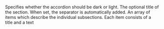
<Meta
  title="AccordionSection"
  subtitle="The Accordion Section consists of subsections which open and close when clicked on."
/>
<PropsTable>
  <PropsTableRow value="dark" type="Boolean" default="false" optional>
    Specifies whether the accordion should be dark or light.
  </PropsTableRow>
  <PropsTableRow value="title" type="String" optional>
    The optional title of the section. When set, the separator is automatically added.
  </PropsTableRow>
  <PropsTableRow value="items" type="Array" required>
    An array of items which describe the individual subsections. Each item consists of a 
    <span class="code">title</span> and a
    <span class="code">text</span>
  </PropsTableRow>
</PropsTable>
<ExampleLoader example="Sections/AccordionSection.tsx" />
